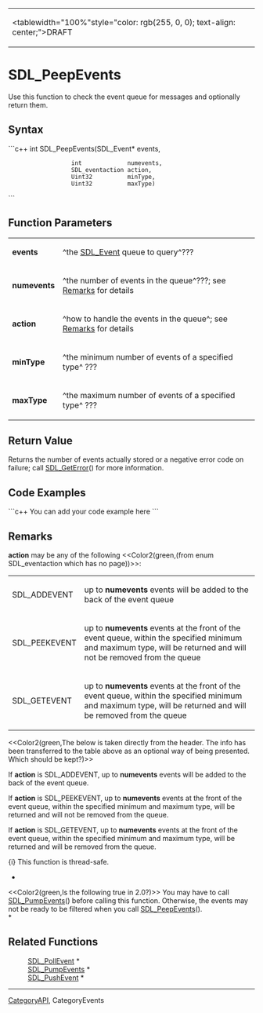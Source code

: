 <!-- pragma section-numbers off -->
<!-- pragma disable-camelcase -->
{|
|<tablewidth="100%"style="color: rgb(255, 0, 0); text-align: center;">DRAFT 
|}


= SDL_PeepEvents =
Use this function to check the event queue for messages and optionally return them.


== Syntax ==
```c++
int SDL_PeepEvents(SDL_Event*      events,
                   int             numevents,
                   SDL_eventaction action,
                   Uint32          minType,
                   Uint32          maxType)
```

== Function Parameters ==
{|
|'''events''' 
|^the [[SDL_Event]] queue to query^???
|-
|'''numevents''' 
|^the number of events in the queue^???; see [[#Remarks|Remarks]] for details 
|-
|'''action''' 
|^how to handle the events in the queue^; see [[#action|Remarks]] for details 
|-
|'''minType''' 
|^the minimum number of events of a specified type^ ??? 
|-
|'''maxType''' 
|^the maximum number of events of a specified type^ ??? 
|}

== Return Value ==
Returns the number of events actually stored or a negative error code on failure; call [[SDL_GetError]]() for more information.

== Code Examples ==
```c++
You can add your code example here
```

== Remarks ==
<span id="action"></span> '''action''' may be any of the following <<Color2(green,(from enum SDL_eventaction which has no page))>>:
{|
|SDL_ADDEVENT 
|up to '''numevents''' events will be added to the back of the event queue 
|-
|SDL_PEEKEVENT 
|up to '''numevents''' events at the front of the event queue, within the specified minimum and maximum type, will be returned and will not be removed from the queue
|-
|SDL_GETEVENT 
|up to '''numevents''' events at the front of the event queue, within the specified minimum and maximum type, will be returned and will be removed from the queue
|}


<<Color2(green,The below is taken directly from the header.  The info has been transferred to the table above as an optional way of being presented.  Which should be kept?)>>

If '''action''' is SDL_ADDEVENT, up to '''numevents''' events will be added to the back of the event queue.

If '''action''' is SDL_PEEKEVENT, up to '''numevents''' events at the front of the event queue, within the specified minimum and maximum type, will be returned and will not be removed from the queue.

If '''action''' is SDL_GETEVENT, up to '''numevents''' events at the front of the event queue, within the specified minimum and maximum type, will be returned and will be removed from the queue.


{i} This function is thread-safe.

*<br/>
<<Color2(green,Is the following true in 2.0?)>> You may have to call [[SDL_PumpEvents]]() before calling this function. Otherwise, the events may not be ready to be filtered when you call [[SDL_PeepEvents]]().<br/>*

== Related Functions ==
: [[SDL_PollEvent]] *
: [[SDL_PumpEvents]] *
: [[SDL_PushEvent]] *

----
[[CategoryAPI]], CategoryEvents
